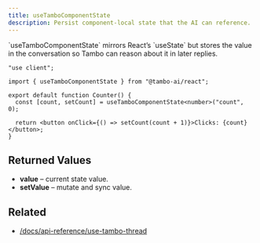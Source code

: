 ```yaml
---
title: useTamboComponentState
description: Persist component-local state that the AI can reference.
---
```


<Callout type="info" title="Counter Example">
  `useTamboComponentState` mirrors React’s `useState` but stores the value in the
  conversation so Tambo can reason about it in later replies.

```tsx title="Counter.tsx"
"use client";

import { useTamboComponentState } from "@tambo-ai/react";

export default function Counter() {
  const [count, setCount] = useTamboComponentState<number>("count", 0);

  return <button onClick={() => setCount(count + 1)}>Clicks: {count}</button>;
}
```

</Callout>

## Returned Values

- **value** – current state value.
- **setValue** – mutate and sync value.

## Related

- [/docs/api-reference/use-tambo-thread](/docs/api-reference/use-tambo-thread)
